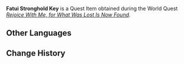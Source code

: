 {{Item Infobox
|id           = 120104
|image        = Item Fatui Stronghold Key.png
|type         = Quest Items
|description  = A key to the front gates of the Fatui stronghold in the desert. It should open their massive doors without any issues. Here's hoping...
|source1      = [[Rejoice With Me, for What Was Lost Is Now Found]]
}}
'''Fatui Stronghold Key''' is a Quest Item obtained during the World Quest ''[[Rejoice With Me, for What Was Lost Is Now Found]]''.

==Other Languages==
{{Other Languages
|default_hidden = 1
|en      = Fatui Stronghold Key
|zhs     = 愚人众据点钥匙
|zhs_rm  = Yúrén-zhòng Jùdiǎn Yàoshi
|zht     = 愚人眾據點鑰匙
|zht_rm  = Yúrén-zhòng Jùdiǎn Yàoshi
|ja      = ファデュイの拠点の鍵
|ja_rm   = Fadyui no Kyoten no Kagi
|ko      = 우인단 거점 열쇠
|es      = Llave de la base Fatui
|fr      = Clé de la base des Fatui
|ru      = Ключ от оплота Фатуи
|th      = กุญแจจุดปักหลักของ Fatui
|th_rm   = 
|vi      = Chìa Khóa Căn Cứ Fatui
|de      = Schlüssel zum Stützpunkt der Fatui
|id      = Kunci Markas Fatui
|pt      = Chave do Esconderijo Fatui
|tr      = Fatui Kale Anahtarı
|it      = Chiave della roccaforte dei Fatui
}}

==Change History==
{{Change History|3.4}}